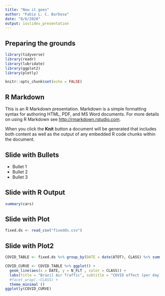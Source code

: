```yaml
---
title: "Now it goes"
author: "Fabio L. C. Barbosa"
date: "8/6/2020"
output: ioslides_presentation
---
```


## Preparing the grounds

```r
library(tidyverse)
library(readr)
library(lubridate)
library(ggplot2)
library(plotly)

```


```r
knitr::opts_chunk$set(echo = FALSE)
```

## R Markdown

This is an R Markdown presentation. Markdown is a simple formatting syntax for authoring HTML, PDF, and MS Word documents. For more details on using R Markdown see <http://rmarkdown.rstudio.com>.

When you click the **Knit** button a document will be generated that includes both content as well as the output of any embedded R code chunks within the document.

## Slide with Bullets

- Bullet 1
- Bullet 2
- Bullet 3

## Slide with R Output

```r
summary(cars)
```

## Slide with Plot

```r

fixed.ds <- read_csv("fixedds.csv")
```


## Slide with Plot2
```r

COVID_TABLE <- fixed.ds %>% group_by(DATE = date(ATOT), CLASS) %>% summarise(N_FLT =  n(),.groups="drop") %>% filter(!is.na(CLASS))

COVID_CURVE <- COVID_TABLE %>% ggplot() +
  geom_line(aes(x = DATE, y = N_FLT , color = CLASS)) +
  labs(title = "Brazil Air Traffic", subtitle = "COVID effect (per day)", x = "Date", y = "Flights", caption = "Developed by Fábio Barbosa") +
  #facet_wrap(.~CLASS) +
  theme_minimal ()
ggplotly(COVID_CURVE)
```

